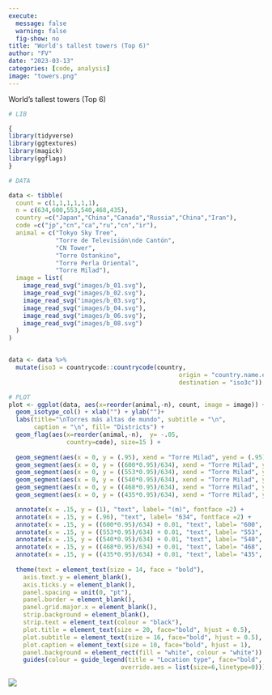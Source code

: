 ```yaml
---
execute:
  message: false
  warning: false
  fig-show: no
title: "World's tallest towers (Top 6)"
author: "FV"
date: "2023-03-13"
categories: [code, analysis]
image: "towers.png"
---
```


World's tallest towers (Top 6)

```r

# LIB

{
library(tidyverse)
library(ggtextures)
library(magick)
library(ggflags)
}

# DATA

data <- tibble(
  count = c(1,1,1,1,1,1),
  n = c(634,600,553,540,468,435),
  country =c("Japan","China","Canada","Russia","China","Iran"),
  code =c("jp","cn","ca","ru","cn","ir"),
  animal = c("Tokyo Sky Tree", 
             "Torre de Televisión\nde Cantón",
             "CN Tower",
             "Torre Ostankino", 
             "Torre Perla Oriental", 
             "Torre Milad"),
  image = list(
    image_read_svg("images/b_01.svg"),
    image_read_svg("images/b_02.svg"),
    image_read_svg("images/b_03.svg"),
    image_read_svg("images/b_04.svg"),
    image_read_svg("images/b_06.svg"),
    image_read_svg("images/b_08.svg")
  )
)


data <- data %>%
  mutate(iso3 = countrycode::countrycode(country,
                                               origin = "country.name.en",
                                               destination = "iso3c"))
```

```r
# PLOT
plot <- ggplot(data, aes(x=reorder(animal,-n), count, image = image)) +
  geom_isotype_col() + xlab("") + ylab("")+
  labs(title="\nTorres más altas de mundo", subtitle = "\n",
       caption = "\n", fill= "Districts") +
  geom_flag(aes(x=reorder(animal,-n),  y= -.05,
                country=code), size=15 ) +
  
  geom_segment(aes(x = 0, y = (.95), xend = "Torre Milad", yend = (.95)), alpha=.05) +
  geom_segment(aes(x = 0, y = ((600*0.95)/634), xend = "Torre Milad", yend = ((600*0.95)/634)), alpha=.05) +
  geom_segment(aes(x = 0, y = ((553*0.95)/634), xend = "Torre Milad", yend = ((553*0.95)/634)), alpha=.05) +
  geom_segment(aes(x = 0, y = ((540*0.95)/634), xend = "Torre Milad", yend = ((540*0.95)/634)), alpha=.05) +
  geom_segment(aes(x = 0, y = ((468*0.95)/634), xend = "Torre Milad", yend = ((468*0.95)/634)), alpha=.05) +
  geom_segment(aes(x = 0, y = ((435*0.95)/634), xend = "Torre Milad", yend = ((435*0.95)/634)), alpha=.05) +

  annotate(x = .15, y = (1), "text", label= "(m)", fontface =2) +
  annotate(x = .15, y = (.96), "text", label= "634", fontface =2) +
  annotate(x = .15, y = ((600*0.95)/634) + 0.01, "text", label= "600", fontface =2) +
  annotate(x = .15, y = ((553*0.95)/634) + 0.01, "text", label= "553", fontface =2) +
  annotate(x = .15, y = ((540*0.95)/634) + 0.01, "text", label= "540", fontface =2) +
  annotate(x = .15, y = ((468*0.95)/634) + 0.01, "text", label= "468", fontface =2) +
  annotate(x = .15, y = ((435*0.95)/634) + 0.01, "text", label= "435", fontface =2) +
 
  theme(text = element_text(size = 14, face = "bold"),
    axis.text.y = element_blank(), 
    axis.ticks.y = element_blank(),
    panel.spacing = unit(0, "pt"),
    panel.border = element_blank(),
    panel.grid.major.x = element_blank(),
    strip.background = element_blank(),
    strip.text = element_text(colour = "black"),
    plot.title = element_text(size = 20, face="bold", hjust = 0.5),
    plot.subtitle = element_text(size = 16, face="bold", hjust = 0.5),
    plot.caption = element_text(size = 10, face="bold", hjust = 1),
    panel.background = element_rect(fill = "white", colour = "white")) +
    guides(colour = guide_legend(title = "Location type", face="bold", 
                               override.aes = list(size=6,linetype=0)))
```

![](towers.png)

